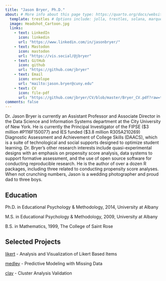 ```yaml
---
title: "Jason Bryer, Ph.D."
about: # More info about this page type: https://quarto.org/docs/websites/website-about.html
  template: trestles # Options include: jolla, trestles, solana, marquee, broadside
  image: Headshot_Cartoon.jpg
  links:
    - text: LinkedIn
      icon: linkedin
      url: "https://www.linkedin.com/in/jasonbryer/"
    - text: Mastodon
      icon: mastodon
      url: "https://vis.social/@jbryer"
    - text: GitHub
      icon: github
      url: "https://github.com/jbryer"
    - text: Email
      icon: envelope
      url: "mailto:jason.bryer@cuny.edu"
    - text: CV
      icon: file-pdf
      url: "https://github.com/jbryer/CV/blob/master/Bryer_CV.pdf?raw=true"
comments: false
---
```

::: {.column-page}


Dr. Jason Bryer is currently an Assistant Professor and Associate Director in the Data Science and Information Systems department at the City University of New York. He is currently the Principal Investigator of the FIPSE ($3 million #P116F150077) and IES funded ($3.8 million R305A210269) Diagnostic Assessment and Achievement of College Skills (DAACS), which is a suite of technological and social supports designed to optimize student learning. Dr. Bryer’s other research interests include quasi-experimental designs with an emphasis on propensity score analysis, data systems to support formative assessment, and the use of open source software for conducting reproducible research. He is the author of over a dozen R packages, including three related to conducting propensity score analyses. When not crunching numbers, Jason is a wedding photographer and proud dad to three boys.


## Education


Ph.D. in Educational Psychology & Methodology, 2014, University at Albany

M.S. in Educational Psychology & Methodology, 2009, University at Albany

B.S. in Mathematics, 1999, The College of Saint Rose

## Selected Projects


[likert](https://github.com/jbryer/likert) - Analysis and Visualization of Likert Based Items

[medley](https://github.com/jbryer/medley) - Predictive Modeling with Missing Data  

[clav](https://github.com/clav) - Cluster Analysis Validation


:::
